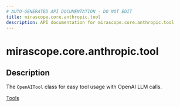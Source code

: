```yaml
---
# AUTO-GENERATED API DOCUMENTATION - DO NOT EDIT
title: mirascope.core.anthropic.tool
description: API documentation for mirascope.core.anthropic.tool
---
```


# mirascope.core.anthropic.tool

<ApiType type="Module" />

## Description

The `OpenAITool` class for easy tool usage with OpenAI LLM calls.

<Info title="Usage">

[Tools](/docs/mirascope/learn/tools)

</Info>


